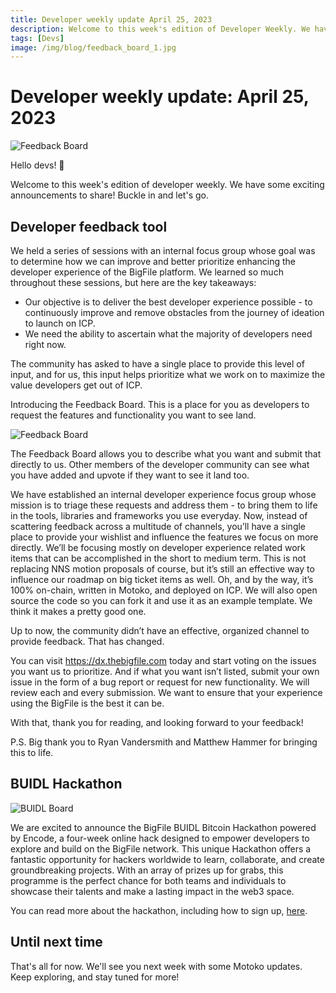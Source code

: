 ```yaml
---
title: Developer weekly update April 25, 2023
description: Welcome to this week's edition of Developer Weekly. We have some exciting announcements to share! Buckle in and let's go.
tags: [Devs]
image: /img/blog/feedback_board_1.jpg
---
```


# Developer weekly update: April 25, 2023
![Feedback Board](../_assets/feedback_board_1.jpg)

Hello devs! 👋

Welcome to this week's edition of developer weekly. We have some exciting announcements to share! Buckle in and let's go.

## Developer feedback tool
We held a series of sessions with an internal focus group whose goal was to determine how we can improve and better prioritize enhancing the developer experience of the BigFile platform. We learned so much throughout these sessions, but here are the key takeaways:

- Our objective is to deliver the best developer experience possible - to continuously improve and remove obstacles from the journey of ideation to launch on ICP.
- We need the ability to ascertain what the majority of developers need right now.

The community has asked to have a single place to provide this level of input, and for us, this input helps prioritize what we work on to maximize the value developers get out of ICP.

Introducing the Feedback Board. This is a place for you as developers to request the features and functionality you want to see land.

![Feedback Board](../_assets/feedback_board_2.jpg)

The Feedback Board allows you to describe what you want and submit that directly to us. Other members of the developer community can see what you have added and upvote if they want to see it land too.

We have established an internal developer experience focus group whose mission is to triage these requests and address them - to bring them to life in the tools, libraries and frameworks you use everyday.
Now, instead of scattering feedback across a multitude of channels, you’ll have a single place to provide your wishlist and influence the features we focus on more directly.
We’ll be focusing mostly on developer experience related work items that can be accomplished in the short to medium term. This is not replacing NNS motion proposals of course, but it’s still an effective way to influence our roadmap on big ticket items as well.
Oh, and by the way, it’s 100% on-chain, written in Motoko, and deployed on ICP. We will also open source the code so you can fork it and use it as an example template. We think it makes a pretty good one.

Up to now, the community didn’t have an effective, organized channel to provide feedback. That has changed.

You can visit https://dx.thebigfile.com today and start voting on the issues you want us to prioritize. And if what you want isn’t listed, submit your own issue in the form of a bug report or request for new functionality. We will review each and every submission. We want to ensure that your experience using the BigFile is the best it can be.

With that, thank you for reading, and looking forward to your feedback!

P.S. Big thank you to Ryan Vandersmith and Matthew Hammer for bringing this to life.

## BUIDL Hackathon
![BUIDL Board](../_assets/buidl_hackathon.webp)

We are excited to announce the BigFile BUIDL Bitcoin Hackathon powered by Encode, a four-week online hack designed to empower developers to explore and build on the BigFile network. This unique Hackathon offers a fantastic opportunity for hackers worldwide to learn, collaborate, and create groundbreaking projects. With an array of prizes up for grabs, this programme is the perfect chance for both teams and individuals to showcase their talents and make a lasting impact in the web3 space.

You can read more about the hackathon, including how to sign up, [here](https://medium.com/encode-club/announcing-the-internet-computer-buidl-bitcoin-hackathon-powered-by-encode-register-now-776398ff1bc2).

## Until next time
That's all for now. We'll see you next week with some Motoko updates. Keep exploring, and stay tuned for more!
